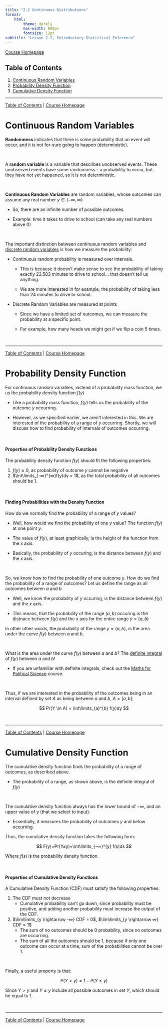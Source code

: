 ```yaml
---
title: "2.2 Continuous Distributions"
format:
    html:
        theme: darkly
        max-width: 800px
        fontsize: 12pt
subtitle: "Lesson 2.2, Introductory Statistical Inference"
---
```


[Course Homepage](https://politicalscience.github.io/stats)

## Table of Contents {#contents}

1.  [Continuous Random Variables](#continuous)
2.  [Probability Density Function](#density)
3.  [Cumulative Density Function](#cumulative)

------------------------------------------------------------------------

[Table of Contents](#contents) \| [Course Homepage](https://politicalscience.github.io/stats)

# Continuous Random Variables {#continuous}

**Randomness** indicates that there is some probability that an event will occur, and it is not for-sure going to happen (deterministic).

<br />

A **random variable** is a variable that describes unobserved events. These unobserved events have some randomness - a probability to occur, but they have not yet happened, so it is not deterministic.

<br />

**Continuous Random Variables** are random variables, whose outcomes can assume any real number $y \in (-∞, ∞)$

-   So, there are an infinite number of possible outcomes.

-   Example: time it takes to drive to school (can take any real numbers above 0)

<br />

The important distinction between continuous random variables and [discrete random variables](https://politicalscience.github.io/stats/2-1.html) is how we measure the probability:

-   Continuous random probability is measured over intervals.

    -   This is because it doesn't make sense to see the probability of taking exactly 23.583 minutes to drive to school... that doesn't tell us anything.

    -   We are more interested in for example, the probability of taking less than 24 minutes to drive to school.

-   Discrete Random Variables are measured at points

    -   Since we have a limited set of outcomes, we can measure the probability at a specific point.

    -   For example, how many heads we might get if we flip a coin 5 times.

<br />

------------------------------------------------------------------------

[Table of Contents](#contents) \| [Course Homepage](https://politicalscience.github.io/stats)

# Probability Density Function {#density}

For continuous random variables, instead of a probability mass function, we us the probability density function $f(y)$

-   Like a probability mass function, $f(y)$ tells us the probability of the outcome $y$ occurring.

-   However, as we specified earlier, we aren't interested in this. We are interested of the probability of a range of $y$ occurring. Shortly, we will discuss how to find probability of intervals of outcomes occurring.

<br />

#### Properties of Probability Density Functions

The probability density function $f(y)$ should fit the following properties:

1.  $f(y) ≥ 0$, as probability of outcome $y$ cannot be negative
2.  $\int\limits_{-∞}^{∞}f(y)dy = 1$, as the total probability of all outcomes should be 1.

<br />

#### Finding Probabilities with the Density Function

How do we normally find the probability of a range of $y$ values?

-   Well, how would we find the probability of one $y$ value? The function $f(y)$ at one point $y$.

-   The value of $f(y)$, at least graphically, is the height of the function from the $x$ axis.

-   Basically, the probability of $y$ occuring, is the distance between $f(y)$ and the $x$ axis.

<br />

So, we know how to find the probability of one outcome $y$. How do we find the probability of a range of outcomes? Let us define the range as all outcomes between $a$ and $b$

-   Well, we know the probability of $y$ occuring, is the distance between $f(y)$ and the $x$ axis.

-   This means, that the probability of the range $(a,b)$ occuring is the distnace between $f(y)$ and the $x$ axis for the entire range $y=(a,b)$

In other other words, the probability of the range $y=(a,b)$, is the area under the curve $f(y)$ between $a$ and $b$.

<br />

What is the area under the curve $f(y)$ between $a$ and $b$? The [definite integral](https://politicalscience.github.io/math/2-6.html) of $f(y)$ between $a$ and $b$!

-   If you are unfamiliar with definite integrals, check out the [Maths for Political Science](https://politicalscience.github.io/math/) course.

<br />

Thus, if we are interested in the probability of the outcomes being in an interval defined by set $A$ as being between $a$ and $b$, $A=[a,b]$:

$$
Pr(Y \in A) = \int\limits_{a}^{b} f(y)dy
$$

<br />

------------------------------------------------------------------------

[Table of Contents](#contents) \| [Course Homepage](https://politicalscience.github.io/stats)

# Cumulative Density Function {#cumulative}

The cumulative density function finds the probability of a range of outcomes, as described above.

-   The probability of a range, as shown above, is the definite integral of $f(y)$

<br />

The cumulative density function always has the lower bound of $-∞$, and an upper value of $y$ (that we select to input).

-   Essentially, it measures the probability of outcomes $y$ and below occurring.

Thus, the cumulative density function takes the following form:

$$
F(y)=Pr(Y≤y)=\int\limits_{-∞}^{y} f(s)ds
$$

Where $f(s)$ is the probability density function.

<br />

#### Properties of Cumulative Density Functions

A Cumulative Density Function (CDF) must satisfy the following properties:

1.  The CDF must not decrease
    -   Cumulative probability can't go down, since probability must be positive, and adding another probability must increase the output of the CDF.
2.  $\lim\limits_{y \rightarrow -∞} CDF = 0$, $\lim\limits_{y \rightarrow ∞} CDF = 1$
    -   The sum of no outcomes should be 0 probability, since no outcomes are occurring.
    -   The sum of all the outcomes should be 1, because if only one outcome can occur at a time, sum of the probabilities cannot be over 1.

<br />

Finally, a useful property is that:

$$
P(Y>y) = 1 - P(Y≤y)
$$

Since $Y>y$ and $Y≤y$ include all possible outcomes in set $Y$, which should be equal to 1.

<br />

------------------------------------------------------------------------

[Table of Contents](#contents) \| [Course Homepage](https://politicalscience.github.io/stats)